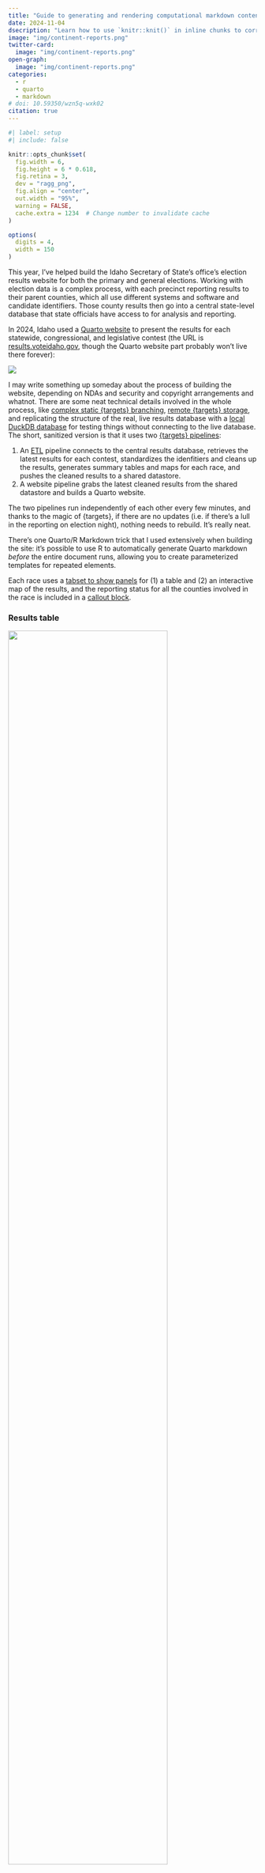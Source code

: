 ```yaml
---
title: "Guide to generating and rendering computational markdown content programmatically with Quarto"
date: 2024-11-04
dsecription: "Learn how to use `knitr::knit()` in inline chunks to correctly render auto-generated R and markdown content in Quarto documents"
image: "img/continent-reports.png"
twitter-card:
  image: "img/continent-reports.png"
open-graph:
  image: "img/continent-reports.png"
categories:
  - r
  - quarto
  - markdown
# doi: 10.59350/wzn5q-wxk02
citation: true
---
```


```r
#| label: setup
#| include: false

knitr::opts_chunk$set(
  fig.width = 6,
  fig.height = 6 * 0.618,
  fig.retina = 3,
  dev = "ragg_png",
  fig.align = "center",
  out.width = "95%",
  warning = FALSE,
  cache.extra = 1234  # Change number to invalidate cache
)

options(
  digits = 4,
  width = 150
)
```

This year, I've helped build the Idaho Secretary of State's office's election results website for both the primary and general elections. Working with election data is a complex process, with each precinct reporting results to their parent counties, which all use different systems and software and candidate identifiers. Those county results then go into a central state-level database that state officials have access to for analysis and reporting.

In 2024, Idaho used a [Quarto website](https://quarto.org/docs/websites/) to present the results for each statewide, congressional, and legislative contest (the URL is [results.voteidaho.gov](https://results.voteidaho.gov/), though the Quarto website part probably won't live there forever):

![](img/website-screenshot.png){.border .rounded}

I may write something up someday about the process of building the website, depending on NDAs and security and copyright arrangements and whatnot. There are some neat technical details involved in the whole process, like [complex static {targets} branching](https://books.ropensci.org/targets/static.html), [remote {targets} storage](https://books.ropensci.org/targets/cloud-storage.html), and replicating the structure of the real, live results database with a [local DuckDB database](https://duckdb.org/) for testing things without connecting to the live database. The short, sanitized version is that it uses two [{targets} pipelines](https://books.ropensci.org/targets/):

1. An [ETL](https://en.wikipedia.org/wiki/Extract,_transform,_load) pipeline connects to the central results database, retrieves the latest results for each contest, standardizes the idenfitiers and cleans up the results, generates summary tables and maps for each race, and pushes the cleaned results to a shared datastore.
2. A website pipeline grabs the latest cleaned results from the shared datastore and builds a Quarto website.

The two pipelines run independently of each other every few minutes, and thanks to the magic of {targets}, if there are no updates (i.e. if there's a lull in the reporting on election night), nothing needs to rebuild. It's really neat.

There's one Quarto/R Markdown trick that I used extensively when building the site: it's possible to use R to automatically generate Quarto markdown *before* the entire document runs, allowing you to create parameterized templates for repeated elements. 

Each race uses a [tabset to show panels](https://quarto.org/docs/interactive/layout.html#tabset-panel) for (1) a table and (2) an interactive map of the results, and the reporting status for all the counties involved in the race is included in a [callout block](https://quarto.org/docs/authoring/callouts.html).

::: {.panel-tabset}
### Results table

![](img/race-example-tbl.png){.border .rounded width="80%" fig-align="center"}

### Results map

![](img/race-example-map.png){.border .rounded width="80%" fig-align="center"}
:::

The markdown for each of these race results sections looks something like this:

````default
## Parent district

::: {.callout-note title="X/Y counties fully reported" collapse="true"}
**Complete**: list of counties

**In progress**: list of counties
:::

### Race name

::: {.panel-tabset}
#### Table

```{{r}}
# R code for creating the table
```

#### Map

```{{r}}
# R code for creating the map
```
:::
````

For pages where there's only one race, like the presidential election and the state's constitutional amendment election, it's trivial enough to just copy/paste that general template and replace the corresponding R code. But for the state-level legislative page, there are dozens of races. Repeating and modifying all that markdown 100+ times would be *miserable*. So instead, we programmatically generate the markdown for each race before the site is rendered so that Quarto thinks it's working with hand-typed markdown.

Generating big chunks of markdown like this is a really cool approach with all sorts of applications (generate sections of a website; generate panel tabsets; generate presentation slides; etc.), but it's a little unwieldly at first. So in this post, I'll (1) show why this is trickier than just using regular R chunks with `results="asis"`, (2) present a detailed step-by-step explanation of how to pre-render generated computational chunks, (3) provide a shorter, simpler, less-annotated example, and (4) give a more complex, less-annotated example.


## Why not just use `results="asis"`?

It's easy to use R/Python chunks to generate HTML or LaTeX or Typst or markdown and have that output appear in the rendered document—this is essentially what table-making packages like [{tinytable}](https://vincentarelbundock.github.io/tinytable/), [{gt}](https://gt.rstudio.com/), and [{kableExtra}](https://haozhu233.github.io/kableExtra/) all do. To illustrate this, let's load {gapminder} data:

```r
#| label: load-packages-data
#| warning: false
#| message: false
library(tidyverse)
library(glue)
library(gapminder)

gapminder_2007 <- gapminder |> filter(year == 2007)
```

We can create a markdown list of all the continents in the dataset. Here I do it with `paste0()`, but I could also use a nicer wrapper like [{pander}](https://rapporter.github.io/pander/), which includes all sorts of functions for generating markdown.

This correctly makes a list, but it doesn't get rendered like a list—it's displayed as code chunk output:

```r
#| label: show-continents-list-wrong

continents <- gapminder_2007 |> 
  distinct(continent) |> 
  pull(continent)

cat(paste0("- ", continents, collapse = "\n"))
```

We can tell Quarto to treat the output of that chunk as raw markdown instead by setting [the `results="asis"` chunk option](https://quarto.org/docs/reference/cells/cells-knitr.html#cell-output): 

```r
#| echo: fenced
#| results: asis
cat(paste0("- ", continents, collapse = "\n"))
```

That's great and normal and I use this approach all the time for generating non-computational markdown.

Where this doesn't work is when you have R chunks that need to be computed. To show this, let's make a list showing π rounded to different digits using [inline code chunks](https://quarto.org/docs/computations/inline-code.html). We can manually type it like this:

```markdown
- `r knitr::inline_expr("round(pi, 1)")`
- `r knitr::inline_expr("round(pi, 2)")`
- `r knitr::inline_expr("round(pi, 3)")`
- `r knitr::inline_expr("round(pi, 4)")`
- `r knitr::inline_expr("round(pi, 5)")`
```

…which renders like this:

- `r round(pi, 1)`
- `r round(pi, 2)`
- `r round(pi, 3)`
- `r round(pi, 4)`
- `r round(pi, 5)`

But that's a lot of typing. So let's generate it automatically. I'll do this in a data frame, just because I like working that way, but you could also use standalone vectors (or even—gasp—a loop!):

```r
pi_stuff <- tibble(digits = 1:5) |> 
  mutate(list_element = paste0("- `r round(pi, ", digits, ")`"))

# Everything is in the list_element column:
pi_stuff
```

We can put that column in a `results="asis"` chunk…

```r
#| echo: fenced
#| results: asis
cat(paste0(pi_stuff$list_element, collapse = "\n"))
```

…and it renders correctly as markdown, but it doesn't run the inline chunks :(

This is because of an issue with ordering: Quarto renders the chunk with `cat(paste0(...))` and then moves on to the next chunk in the document. It won't render the R chunks that the `pi_stuff$list_element` object contains because they're all nested inside the parent chunk, and Quarto's rendering process has moved on by the time the newly generated R chunks appear.

The trick is to pre-render the chunks before they officially show up in the document.^[I haven't found this formally documented anywhere—I stumbled across this approach in [this gist from 2015](https://gist.github.com/StevenMMortimer/e54ec050d97d79996189).] We can feed the collapsed `pi_stuff$list_element` object to `knitr::knit()` in an inline chunk, which makes Quarto render all the R chunks inside the chunk first, then place the output in the document to be rendered in the correct order like normal chunks:

````markdown
Here's some regular markdown text. Let's show a list of 
differently-rounded values of $\pi$ for fun:

`r knitr::inline_expr('knitr::knit(text = paste0(pi_stuff$list_element, collapse = "\\n"))')`

Isn't that neat?
````

That markdown will render to this:

::: {.callout-tip appearance="simple" icon="false"}
Here's some regular markdown text. Let's show a list of 
differently-rounded values of $\pi$ for fun:

`r knitr::knit(text = paste0(pi_stuff$list_element, collapse = "\n"))`

Isn't that neat?
:::


## Building a panel tabset with an inline chunk

*Technically* there was no need to use `knitr::knit()` in an inline chunk for that previous example. It would be easier to generate the text output within the `pi_stuff` data frame instead of in a bunch of inline chunks, and then show the results like normal with `results="asis"`

```r
#| echo: fenced
#| results: asis
pi_stuff_easier <- tibble(digits = 1:5) |> 
  mutate(list_element = paste0("- ", round(pi, digits)))

cat(paste0(pi_stuff_easier$list_element, collapse = "\n"))
```

However, using `knitr::knit(text = BLAH)` in an inline chunk like this is a powerful trick that lets you do all sorts of more complex document generation automation. Let's make a more complicated example with real data instead of a bunch of π rounding.

For this example, let's make a panel tabset with a plot for each continent in the `gapminder_2007` dataset we made earlier.

First, we'll make a list of plots. This can be done any number of ways—I like using `group_by() |> nest()` and {purrr} functions like `map()`, but any way will work as long as you have a list of ggplot objects in the end.

```r
continents_plots <- gapminder_2007 |> 
  group_by(continent) |> 
  nest() |> 
  ungroup() |> 
  # We could use map2(), but I like using pmap() just in case I need to
  # expand it beyond 2 things
  mutate(plot = pmap(
    lst(data, continent), 
    \(data, continent) {
      plot_title <- paste0("Health and wealth in ", continent)
      ggplot(data, aes(x = gdpPercap, y = lifeExp)) +
        geom_point() +
        scale_x_log10(labels = scales::label_dollar(accuracy = 1)) +
        labs(title = plot_title)
    }))

continents_plots
```

The plots are all in the `plot` column in `continents_plots`, which is a list of ggplot objects. Here's one of them:

```r
#| out-width: 80%
continents_plots$plot[[3]]
```

To make a tabset with a panel for each continent, we need to write markdown like this:

````markdown
::: {.panel-tabset}
### Continent 1

```{{r}}
#| label: panel-continent-a
#| echo: false
continents_plots$plot[[1]]
```

### Continent 2

```{{r}}
#| label: panel-continent-b
#| echo: false
continents_plots$plot[[2]]
```

### (…and so on…)

:::
````

We could just copy/paste those continent sections over and over, but that's tedious and not very dynamic. Instead, we can create a little markdown template for each panel and generate all these chunks. To do that, we'll use [{glue}](https://glue.tidyverse.org/), which is a lot nicer for building strings than using `paste0()`, since it uses Python-style string interpolation. `glue::glue()` replaces any text inside `{}`s with the corresponding variable value:

```r
# Some values
animals <- "cats"
number <- 12
location <- "house"

# Ugly paste() way
paste0("There are ", number, " blue ", animals, " in the ", location)

# Nice glue() way
glue("There are {number} blue {animals} in the {location}")
```

If you need to use literal curly braces in the text, you can either double them or change the delimiters:

```r
pkg_name <- "ggplot2"

# The curly braces disappear
glue("The {pkg_name} package is delightful")

# Double them to keep them
glue("The {{{pkg_name}}} package is delightful")

# Or change the delimiter
glue("The {<<pkg_name>>} package is delightful", .open = "<<", .close = ">>")
```

Being able to change the delimiter is useful since we'll need to generate chunks that start with <code>```{r}</code>. 

We can use `glue()` in a function that takes a continent name and a row number and generates a markdown tabset panel:

```r
build_panel <- function(panel_title, plot_index) {
  chunk_label <- glue("panel-continent-{title}", title = janitor::make_clean_names(panel_title))

  output <- glue("
  ### <<panel_title>>

  ```r
  #| label: <<chunk_label>>
  #| echo: false
  continents_plots$plot[[<<plot_index>>]]
  ```", .open = "<<", .close = ">>")

  output
}
```

First let's make sure it works by itself:

```r
#| collapse: false
#| class-output: markdown
build_panel("Africa", 3)
```

Yep!

Now we can iterate through the data frame of all the continents (`continents_plots`) and make a column that contains the markdown panel text.

```r
continents_plots_with_text <- continents_plots |> 
  mutate(row = row_number()) |> 
  mutate(markdown = pmap_chr(
    lst(continent, row), 
    \(continent, row) build_panel(panel_title = continent, plot_index = row)
  ))
```

```r
#| class-output: default
continents_plots_with_text
```

Check out that new `markdown` column—it has a third level heading with the continent name, followed by an R chunk that will display the corresponding plot object from `continents_plots`. Here's what one panel looks like:

```r
#| class-output: markdown
cat(continents_plots_with_text$markdown[[1]])
```

Finally, we need to concatenate that column into one big string and include it as an inline chunk inside Quarto's syntax for tabsets:

````markdown
Health and wealth are related in each continent.

::: {.panel-tabset}

`r knitr::inline_expr('knitr::knit(text = paste0(continents_plots_with_text$markdown, collapse = "\\n\\n"))')`

:::

Automatic tabset panels!
````

Here's what it looks like when rendered:

:::: {.callout-tip appearance="simple" icon="false"}
Health and wealth are related in each continent.

::: {.panel-tabset}

`r knitr::knit(text = paste0(continents_plots_with_text$markdown, collapse = "\n\n"))`

:::

Automatic tabset panels!
::::

Perfect! We successfully generated a bunch of R chunks, pre-rendered them with Quarto, and then rendered the rest of the document.


## Condensed example showing the evolution of a ggplot plot

Now that we've walked through the general process in detail, we'll look at a less didactic example. Suppose you want to show the step-by-step process of creating a ggplot plot in a tabset panel or in a [Revealjs Quarto slideshow](https://quarto.org/docs/presentations/revealjs/). You could manually copy/paste a bunch of markdown over and over (ew), or you could generate chunks and make Quarto make the panels or slides for you (yay).

First we'll make a list of plots. There's actually a neat new package—[{ggreveal}](https://www.weverthon.com/ggreveal/)—that can create a list of intermediate plots automatically, but I'll just do it manually here (though this process will work the same with {ggreveal}).

```r
p1 <- ggplot(gapminder_2007, aes(x = gdpPercap, y = lifeExp, color = continent)) +
  geom_point()
p1_text <- glue("
  ggplot(gapminder_2007, aes(x = gdpPercap, y = lifeExp, color = continent)) +
    geom_point()")

p2 <- p1 + 
  scale_x_log10(labels = scales::dollar_format(accuracy = 1))
p2_text <- glue("
  {p1_text} +
    scale_x_log10(labels = scales::dollar_format(accuracy = 1))
")

p3 <- p2 + 
  scale_color_viridis_d(option = "plasma", end = 0.9)
p3_text <- glue('
  {p2_text} +
    scale_color_viridis_d(option = "plasma", end = 0.9)
')

p4 <- p3 + 
  theme_minimal()
p4_text <- glue('
  {p3_text} +
    theme_minimal()
')

p5 <- p4 + 
  labs(x = "GDP per capita", y = "Life expectancy", color = "Continent")
p5_text <- glue('
  {p4_text} +
    labs(x = "GDP per capita", y = "Life expectancy", color = "Continent")
')

plot_list <- list(p1, p2, p3, p4, p5)
plot_text <- list(p1_text, p2_text, p3_text, p4_text, p5_text)

plot_list <- tribble(
  ~plot, ~code_text, ~description,
  p1, p1_text, "Start with the initial plot…",
  p2, p2_text, "…use a logarithmic x-axis…",
  p3, p3_text, "…change the color palette…",
  p4, p4_text, "…change the theme…",
  p5, p5_text, "…and change the default labels"
)
```

We want the overall tabset to look something like this:

````markdown
::: {.panel-tabset}

### Step 1

Short description

```{{r}}
plot_list[[1]]
```

```r
# Code here
```

### Step 2

Short description

```{{r}}
plot_list[[2]]
```

```r
# Code here
```

### …and so on

:::
````

…so next we'll generate markdown for each panel:

```r
panels <- map_chr(
  seq_len(nrow(plot_list)), 
  \(i) {
    glue("
    ### Step <<i>>

    `r plot_list$description[[<<i>>]]`

    ```r
    #| label: plot-panel-<<i>>
    #| echo: false
    plot_list$plot[[<<i>>]]
    ```
    ```r
    `r plot_list$code_text[[<<i>>]]`
    ```", .open = "<<", .close = ">>")
  }
)
```

Finally we'll wrap Quarto's special markdown syntax for tabsets around these panels and then include the combined text as an inline chunk in the document:

````markdown
Let's slowly build up the plot:

::: {.panel-tabset}

`r knitr::inline_expr('knitr::knit(text = paste0(panels, collapse = "\\n\\n"))')`

:::
````

:::: {.callout-tip appearance="simple" icon="false"}
Let's slowly build up the plot:

::: {.panel-tabset}

`r knitr::knit(text = paste0(panels, collapse = "\n\n"))`

:::
::::


## Condensed example of continent-level mini reports

Finally, let's look at one more example that's similar to what I used for the Idaho election results website, making a sort of miniature report for each continent. This time, instead of creating a tabset panel for each continent, we'll make a whole markdown section for each continent, with a tabset panel included in each.

Each continent section will look something like this:

````markdown
### Continent name

::: {.callout-note icon="false" title="X countries" collapse="true"}
Comma-separated list of countries
:::

::: {.panel-tabset}
#### Details

```{{r}}
#| label: table-summary-continent
#| echo: false

# A table showing average GDP per capita and average life expectancy
```

#### Plot

```{{r}}
#| label: plot-summary-continent
#| echo: false

# A plot showing the relationship between GDP per capita and life expectancy
```
:::
````

As before, we'll translate this template into a `glue()` string, feed some data into it, and generate a bunch of R chunks.

::: {.callout-tip}
### Child documents

This template is getting gnarly with so many moving parts and so many common {glue} delimiters like `{}`s and `[]`s and `<>`s. An alternative approach to put the template in a separate child Quarto document and then pre-render it with `knitr::knit_child()`, which behaves just like the inline `knitr::knit(file = BLAH)` approach we've been using. Quarto has an official example of how to do it here: [example](https://examples.quarto.pub/create-tabsets-panel-from-r-code/) and [code](https://github.com/quarto-dev/quarto-examples/blob/main/tabsets/tabsets-from-r-chunks/index.qmd).
:::

First, we'll make a data frame with all the different pieces we want to include, using the same `group_by(continent) |> nest()` approach as before:

```r
continent_report_items <- gapminder_2007 |> 
  group_by(continent) |> 
  nest() |> 
  ungroup() |> 
  mutate(country_list = map_chr(data, \(x) knitr::combine_words(x$country))) |> 
  mutate(n_countries = map_int(data, \(x) nrow(x))) |> 
  mutate(summary_details = map(data, \(x) {
    x |> 
      summarize(
        `Average GDP per capita` = mean(gdpPercap),
        `Average life expectancy` = mean(lifeExp),
        `Average population` = mean(pop)
      ) |> 
      pivot_longer(everything(), names_to = "Statistic", values_to = "Value") |> 
      mutate(Value = scales::comma_format()(Value))
  })) |> 
  mutate(plot = map(data, \(x) {
    x |> 
      ggplot(aes(x = gdpPercap, y = lifeExp)) +
        geom_point() +
        scale_x_log10(labels = scales::label_dollar(accuracy = 1)) +
        labs(title = glue("Health and wealth in {continent}"))
  }))
```

Next we'll make a function that generates the markdown output:

````r
build_continent_report <- function(i) {
  name_for_labels <- janitor::make_clean_names(continent_report_items$continent[[i]])

  # Quarto and RStudio and Positron all really struggle with syntax highlighting 
  # and parsing when there are multiple ```s inside a string, so we can make 
  # life easier by splitting the output into a few parts here, ensuring that 
  # there's a maximum of one set of triple backticks

  output_first_part <- glue('
  ### `r continent_report_items$continent[[<<i>>]]`

  ::: {.callout-note icon="false" title="`r continent_report_items$n_countries[[<<i>>]]` countries" collapse="true"}
  `r continent_report_items$country_list[[<<i>>]]`
  :::', .open = "<<", .close = ">>")

  output_panel_details <- glue('
  #### Details

  ```r
  #| label: table-summary-<<name_for_labels>>
  #| echo: false

  continent_report_items$summary_details[[<<i>>]] |>
    knitr::kable()
  ```', .open = "<<", .close = ">>")

  output_panel_plot <- glue('
  #### Plot

  ```r
  #| label: plot-summary-<<name_for_labels>>
  #| echo: false

  continent_report_items$plot[[<<i>>]]
  ```', .open = "<<", .close = ">>")

  # Combine all the pieces
  output <- glue('
  {output_first_part}

  ::: {{.panel-tabset}}
  {output_panel_details}

  {output_panel_plot}
  :::
  ')

  output
}
````

Finally, we'll loop through each row in `continent_report_items` and generate the markdown report using the template…

```r
continent_reports <- map_chr(
  seq_len(nrow(continent_report_items)), 
  \(i) build_continent_report(i)
)
```

…and include all the generated markdown in an inline chunk:

````markdown
## Continent reports

Check out all these automatically generated continent reports!

`r knitr::inline_expr('knitr::knit(text = paste0(continent_reports, collapse = "\\n\\n"))')`
````

That single inline chunk automatically generates dozens of inline and block chunks of R code *before* the full document goes through Quarto, which means all this output gets included in the final rendered version:

:::: {.callout-tip appearance="simple" icon="false"}
## Generated output

## Continent reports

Check out all these automatically generated continent reports!

`r knitr::knit(text = paste0(continent_reports, collapse = "\n\n"))`
::::

---

↑ *that's* how we were able to generate race-specific output for 100+ individual contests for the 2024 Idaho elections. It looks messy at first, but it's a billion times easier to work with than copying/pasting markdown text and manually modifying the code in the chunks.
